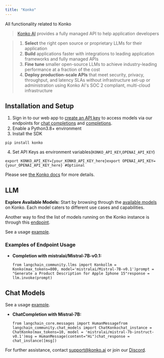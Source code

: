 ```yaml
---
title: "Konko"
---
```


All functionality related to Konko

> [Konko AI](https://www.konko.ai/) provides a fully managed API to help application developers

> 1. **Select** the right open source or proprietary LLMs for their application
> 2. **Build** applications faster with integrations to leading application frameworks and fully managed APIs
> 3. **Fine tune** smaller open-source LLMs to achieve industry-leading performance at a fraction of the cost
> 4. **Deploy production-scale APIs** that meet security, privacy, throughput, and latency SLAs without infrastructure set-up or administration using Konko AI's SOC 2 compliant, multi-cloud infrastructure

## Installation and Setup

1. Sign in to our web app to [create an API key](https://platform.konko.ai/settings/api-keys) to access models via our endpoints for [chat completions](https://docs.konko.ai/reference/post-chat-completions) and [completions](https://docs.konko.ai/reference/post-completions).
2. Enable a Python3.8+ environment
3. Install the SDK

```
pip install konko
```

4. Set API Keys as environment variables(`KONKO_API_KEY`,`OPENAI_API_KEY`)

```
export KONKO_API_KEY={your_KONKO_API_KEY_here}export OPENAI_API_KEY={your_OPENAI_API_KEY_here} #Optional
```

Please see [the Konko docs](https://docs.konko.ai/oss/getting-started) for more details.

## LLM

**Explore Available Models:** Start by browsing through the [available models](https://docs.konko.ai/oss/list-of-models) on Konko. Each model caters to different use cases and capabilities.

Another way to find the list of models running on the Konko instance is through this [endpoint](https://docs.konko.ai/reference/get-models).

See a usage [example](/src/oss/integrations/llms/konko).

### Examples of Endpoint Usage

* **Completion with mistralai/Mistral-7B-v0.1:**

  ```
  from langchain_community.llms import Konkollm = Konko(max_tokens=800, model='mistralai/Mistral-7B-v0.1')prompt = "Generate a Product Description for Apple Iphone 15"response = llm.invoke(prompt)
  ```

## Chat Models

See a usage [example](/src/oss/integrations/chat/konko).

* **ChatCompletion with Mistral-7B:**

  ```
  from langchain_core.messages import HumanMessagefrom langchain_community.chat_models import ChatKonkochat_instance = ChatKonko(max_tokens=10, model = 'mistralai/mistral-7b-instruct-v0.1')msg = HumanMessage(content="Hi")chat_response = chat_instance([msg])
  ```

For further assistance, contact [support@konko.ai](mailto:support@konko.ai) or join our [Discord](https://discord.gg/TXV2s3z7RZ).
